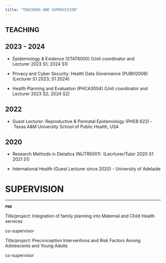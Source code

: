 ---
title: "TEACHING AND SUPERVISION"
---

## **TEACHING**

## 2023 - 2024

-   Epidemiology & Evidence (STAT6000) (Unit coordinator and Lecturer 2023 S1; 2024 S1)

-   Privacy and Cyber Security: Health Data Governance (PUBH2006) (Lecturer S1 2023; S1 2024)

-   Health Planning and Evaluation (PHCA3004) (Unit coordinator and Lecturer 2023 S2; 2024 S2)

## **2022**

-   Guest Lecturer: Reproductive & Perinatal Epidemiology (PHEB 622) - Texas A&M University School of Public Health, USA

## **2020**

-   Research Methods in Dietatics (NUTR5001)  (Lecrturer/Tutor 2020 S1 2021 S1)

-   International Health (Guest Lecturer since 2020) - University of Adelaide

# **SUPERVISION**

------------------------------------------------------------------------

***`PhD`***

*Title/project*: Integration of family planning into Maternal and Child Health services

co-supervisor

*Title/project*: Preconception Interventions and Risk Factors Among Adolescents and Young Adults

co-supervisor
